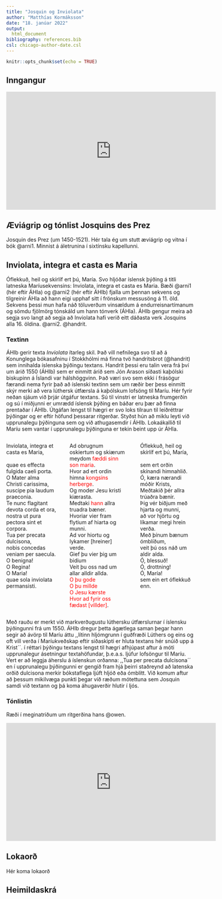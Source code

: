 ```yaml
---
title: "Josquin og Inviolata"
author: "Matthías Kormáksson"
date: "18. janúar 2022"
output: 
  html_document
bibliography: references.bib
csl: chicago-author-date.csl
---
```


```r
knitr::opts_chunk$set(echo = TRUE)
```

## Inngangur

<iframe width="560" height="315" src="https://www.youtube.com/embed/oJFRbU_YsBo" frameborder="0" allowfullscreen></iframe>

## Æviágrip og tónlist Josquins des Prez

Josquin des Prez (um 1450-1521). Hér tala ég um stutt æviágrip og vitna í bók @arni1. Minnist á áletrunina í sixtínsku kapellunni.


## Inviolata, integra et casta es Maria

Óflekkuð, heil og skírlíf ert þú, María. Svo hljóðar íslensk þýðing á titli latneska Maríusekvensins: Inviolata, integra et casta es Maria. Bæði @arni1 (hér eftir ÁHIa) og @arni2 (hér eftir ÁHIb) fjalla um þennan sekvens og tilgreinir ÁHIa að hann eigi upphaf sitt í frönskum messusöng á 11. öld. Sekvens þessi mun hafa náð töluverðum vinsældum á endurreisnartímanum og sömdu fjölmörg tónskáld um hann tónverk (ÁHIa). ÁHIb gengur meira að segja svo langt að segja að Inviolata hafi verið eitt dáðasta verk Josquins alla 16. öldina.   @arni2. @handrit.

### Textinn

ÁHIb gerir texta *Inviolata* ítarleg skil. Það vill nefnilega svo til að á Konunglega bókasafninu í Stokkhólmi má finna tvö handritsbrot (@handrit) sem innihalda íslenska þýðingu textans. Handrit þessi eru talin vera frá því um árið 1550 (ÁHIb) sem er einmitt árið sem Jón Arason síðasti kaþólski biskupinn á Íslandi var hálshöggvinn. Það væri svo sem ekki í frásögur færandi nema fyrir það að íslenski textinn sem um ræðir ber þess einmitt skýr merki að vera lúthersk útfærsla á kaþólskum lofsöng til Maríu. Hér fyrir neðan sjáum við þrjár útgáfur textans. Sú til vinstri er latneska frumgerðin og sú í miðjunni er umrædd íslensk þýðing en báðar eru þær að finna prentaðar í ÁHIb. Útgáfan lengst til hægri er svo loks tilraun til leiðréttrar þýðingar og er eftir höfund þessarar ritgerðar. Styðst hún að miklu leyti við upprunalegu þýðinguna sem og við athugasemdir í ÁHIb. Lokaákallið til Maríu sem vantar í upprunalegu þýðinguna er tekin beint upp úr ÁHIa.

:::: {style="display: flex;"}

::: {}
Inviolata, integra et casta es Maria,  
<span style="color: white;">.</span>  
quae es effecta fulgida caeli porta.  
O Mater alma Christi carissima,  
suscipe pia laudum praeconia.  
Te nunc flagitant devota corda et ora,  
nostra ut pura pectora sint et corpora.  
Tua per precata dulcisona,  
nobis concedas veniam per saecula.  
O benigna!  
O Regina!  
O Maria!  
quae sola inviolata permansisti.  
:::

::: {}
$~$ $~$ $~$ $~$ $~$ $~$ $~$ $~$ $~$
:::

::: {}
Ad obrugnum oskiertum og skiærum  
meydom <span style="color: red;">fæddi sinn son maria</span>.  
Hvor ad ert ordin himna <span style="color: red;">kongsins herberge</span>.  
Og moder Jesu kristi kiærasta.  
Medtaki <span style="color: red;">hann</span> allra truadra bæner.  
Hvoriar vier fram flytium af hiarta og munni.  
Ad vor hiortu og lykamer [hreiner] verde.  
Gief þu vier þig um bidium  
Veit þu oss nad um allar alldir allda.  
<span style="color: red;">O þu gode  
O þu millde  
O Jesu kærste  
Hvor ad fyrir oss fædast [villder]</span>.  
:::

::: {}
$~$ $~$ $~$ $~$ $~$ $~$ $~$ $~$ $~$
:::

::: {}
Óflekkuð, heil og skírlíf ert þú, María,  
<span style="color: white;">.</span>  
sem ert orðin skínandi himnahlið.  
Ó, kæra nærandi móðir Krists,  
Meðtakið þér allra trúaðra bænir.  
Þig vér biðjum með hjarta og munni,  
að vor hjörtu og líkamar megi hrein verða.  
Með þínum bænum ómblíðum,  
veit þú oss náð um aldir alda.  
Ó, blessuð!   
Ó, drottning!  
Ó, María!  
sem ein ert óflekkuð enn.  
:::

::::

Með rauðu er merkt við markverðugustu lúthersku útfærslurnar í íslensku þýðingunni frá um 1550. ÁHIb dregur þetta ágætlega saman þegar hann segir að ávörp til Maríu áttu ,,lítinn hljómgrunn í guðfræði Lúthers og eins og oft vill verða í Maríukveðskap
eftir siðaskipti er hluta textans hér snúið upp á Krist´´. í réttari þýðingu textans lengst til hægri afhjúpast aftur á móti upprunalegur ásetningur textahöfundar, þ.e.a.s. ljúfur lofsöngur til Maríu. Vert er að leggja áherslu á íslenskun orðanna: ,,Tua per precata dulcisona´´ en í upprunalegu þýðingunni er gengið fram hjá þeirri staðreynd að latenska orðið dulcisona merkir bókstaflega ljúft hljóð eða ómblítt. Við komum aftur að þessum mikilvæga punkti þegar við ræðum mótettuna sem Josquin samdi við textann og þá koma áhugaverðir hlutir í ljós.

### Tónlistin

Ræði í meginatriðum um ritgerðina hans @owen.

<iframe width="560" height="315" src="https://www.youtube.com/embed/3hGgBC7aNso" frameborder="0" allowfullscreen></iframe>


## Lokaorð

Hér koma lokaorð

## Heimildaskrá